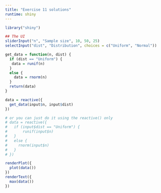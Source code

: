 ```yaml
---
title: "Exercise 11 solutions"
runtime: shiny
---
```


```r
library("shiny")
```


```r
## The UI
sliderInput("n", "Sample size", 10, 50, 25)
selectInput("dist", "Distribution", choices = c("Uniform", "Normal"))
```

```r
get_data = function(n, dist) {
  if (dist == "Uniform") {
   data = runif(n)
  }
  else {
    data = rnorm(n)
  }
  return(data)
}

data = reactive({
  get_data(input$n, input$dist)
})

# or you can just do it using the reactive() only
# data = reactive({
#   if (input$dist == "Uniform") {
#       runif(input$n)
#   }
#   else {
#     rnorm(input$n)
#   }
# })

renderPlot({
  plot(data())
})
renderText({
  max(data())
})
```




